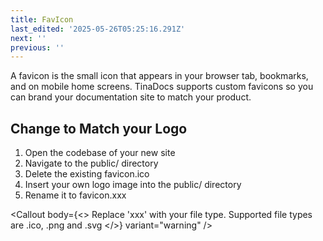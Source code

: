 ```yaml
---
title: FavIcon
last_edited: '2025-05-26T05:25:16.291Z'
next: ''
previous: ''
---
```


A favicon is the small icon that appears in your browser tab, bookmarks, and on mobile home screens. TinaDocs supports custom favicons so you can brand your documentation site to match your product.

## Change to Match your Logo

1. Open the codebase of your new site
2. Navigate to the public/ directory 
3. Delete the existing favicon.ico
4. Insert your own logo image into the public/ directory 
5. Rename it to favicon.xxx

<Callout
  body={<>
    Replace 'xxx' with your file type. Supported file types are .ico, .png and .svg
  </>}
  variant="warning"
/>
